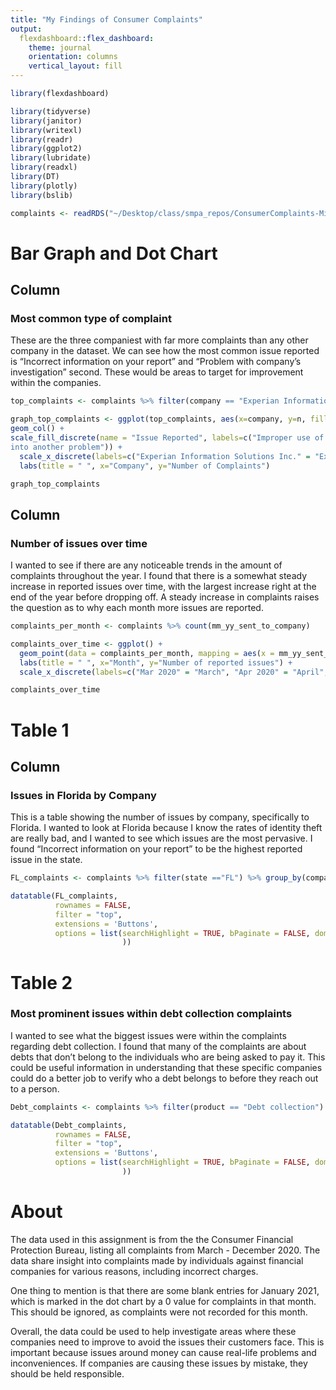 ```yaml
---
title: "My Findings of Consumer Complaints"
output: 
  flexdashboard::flex_dashboard:
    theme: journal
    orientation: columns
    vertical_layout: fill
---
```


```r
library(flexdashboard)

library(tidyverse)
library(janitor)
library(writexl)
library(readr)
library(ggplot2)
library(lubridate)
library(readxl)
library(DT)
library(plotly)
library(bslib)

complaints <- readRDS("~/Desktop/class/smpa_repos/ConsumerComplaints-MiniProject/complaints.rds")
```

Bar Graph and Dot Chart
===================================================

Column {data-width=500}
------------------------------------------------------------------

### Most common type of complaint

These are the three companiest with far more complaints than any other company in the dataset. We can see how the most common issue reported is "Incorrect information on your report" and "Problem with company's investigation" second. These would be areas to target for improvement within the companies.



```r
top_complaints <- complaints %>% filter(company == "Experian Information Solutions Inc." | company == "TRANSUNION INTERMEDIATE HOLDINGS, INC." | company == "EQUIFAX, INC." ) %>% group_by(issue) %>% count(company, sort = TRUE) %>% head(9)

graph_top_complaints <- ggplot(top_complaints, aes(x=company, y=n, fill=issue)) + 
geom_col() + 
scale_fill_discrete(name = "Issue Reported", labels=c("Improper use of company report", "Incorrect info on company report", "Problem with company investigation
into another problem")) +
  scale_x_discrete(labels=c("Experian Information Solutions Inc." = "Experian", "TRANSUNION INTERMEDIATE HOLDINGS, INC." = "Transunion", "EQUIFAX, INC." = "Equifax")) + 
  labs(title = " ", x="Company", y="Number of Complaints") 

graph_top_complaints
```

Column {data-width=500}
-----------------------------------------------------------------------

### Number of issues over time
I wanted to see if there are any noticeable trends in the amount of complaints throughout the year. I found that there is a somewhat steady increase in reported issues over time, with the largest increase right at the end of the year before dropping off. A steady increase in complaints raises the question as to why each month more issues are reported.

```r
complaints_per_month <- complaints %>% count(mm_yy_sent_to_company)

complaints_over_time <- ggplot() + 
  geom_point(data = complaints_per_month, mapping = aes(x = mm_yy_sent_to_company, y = n), color="blue") + 
  labs(title = " ", x="Month", y="Number of reported issues") +
  scale_x_discrete(labels=c("Mar 2020" = "March", "Apr 2020" = "April", "May 2020" = "May", "Jun 2020" = "June", "Jul 2020" = "July", "Aug 2020" = "August", "Sep 2020" = "Sep.", "Oct 2020" = "Oct.", "Nov 2020" = "Nov.", "Dec 2020" = "Dec.", "Jan 2021" = "Jan. 2021"))

complaints_over_time
```

Table 1
==============================================

Column {data-width=500}
-----------------------------------------------------------------------

### Issues in Florida by Company
This is a table showing the number of issues by company, specifically to Florida. I wanted to look at Florida because I know the rates of identity theft are really bad, and I wanted to see which issues are the most pervasive. I found "Incorrect information on your report" to be the highest reported issue in the state.

```r

FL_complaints <- complaints %>% filter(state =="FL") %>% group_by(company) %>% count(issue, sort = TRUE) %>% clean_names()

datatable(FL_complaints,
          rownames = FALSE,
          filter = "top",
          extensions = 'Buttons',
          options = list(searchHighlight = TRUE, bPaginate = FALSE, dom = 'Bfrtip', buttons = c('copy', 'csv', 'excel', 'print')
                         ))
```

Table 2
==============================================

### Most prominent issues within debt collection complaints
I wanted to see what the biggest issues were within the complaints regarding debt collection. I found that many of the complaints are about debts that don't belong to the individuals who are being asked to pay it. This could be useful information in understanding that these specific companies could do a better job to verify who a debt belongs to before they reach out to a person.

```r

Debt_complaints <- complaints %>% filter(product == "Debt collection") %>%  filter(sub_issue == "Debt was result of identity theft") %>% select(company, sub_product, consumer_complaint_narrative, company_response_to_consumer, company_public_response, state) %>% group_by(company) %>%  clean_names()

datatable(Debt_complaints,
          rownames = FALSE,
          filter = "top",
          extensions = 'Buttons',
          options = list(searchHighlight = TRUE, bPaginate = FALSE, dom = 'Bfrtip', buttons = c('copy', 'csv', 'excel', 'print')
                         ))
```


About
==============================================
The data used in this assignment is from the the Consumer Financial Protection Bureau, listing all complaints from March - December 2020. The data share insight into complaints made by individuals against financial companies for various reasons, including incorrect charges.

One thing to mention is that there are some blank entries for January 2021, which is marked in the dot chart by a 0 value for complaints in that month. This should be ignored, as complaints were not recorded for this month.

Overall, the data could be used to help investigate areas where these companies need to improve to avoid the issues their customers face. This is important because issues around money can cause real-life problems and inconveniences. If companies are causing these issues by mistake, they should be held responsible.
